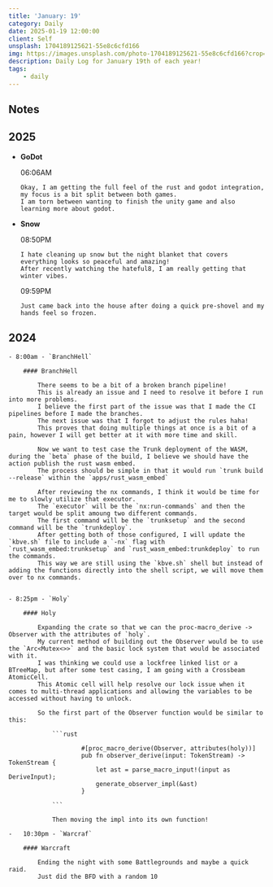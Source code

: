 ```yaml
---
title: 'January: 19'
category: Daily
date: 2025-01-19 12:00:00
client: Self
unsplash: 1704189125621-55e8c6cfd166
img: https://images.unsplash.com/photo-1704189125621-55e8c6cfd166?crop=entropy&cs=srgb&fm=jpg&ixid=MnwzNjM5Nzd8MHwxfHJhbmRvbXx8fHx8fHx8fDE2ODE3NDg2ODY&ixlib=rb-4.0.3&q=85
description: Daily Log for January 19th of each year!
tags:
    - daily
---
```




<Adsense />

## Notes

## 2025

-   **GoDot**

    06:06AM

        Okay, I am getting the full feel of the rust and godot integration, my focus is a bit split between both games.
        I am torn between wanting to finish the unity game and also learning more about godot.

-   **Snow**

    08:50PM

        I hate cleaning up snow but the night blanket that covers everything looks so peaceful and amazing!
        After recently watching the hateful8, I am really getting that winter vibes.

    09:59PM

        Just came back into the house after doing a quick pre-shovel and my hands feel so frozen.

## 2024

    - 8:00am - `BranchHell`

        #### BranchHell

            There seems to be a bit of a broken branch pipeline!
            This is already an issue and I need to resolve it before I run into more problems.
            I believe the first part of the issue was that I made the CI pipelines before I made the branches.
            The next issue was that I forgot to adjust the rules haha!
            This proves that doing multiple things at once is a bit of a pain, however I will get better at it with more time and skill.

            Now we want to test case the Trunk deployment of the WASM, during the `beta` phase of the build, I believe we should have the action publish the rust wasm embed.
            The process should be simple in that it would run `trunk build --release` within the `apps/rust_wasm_embed`

            After reviewing the nx commands, I think it would be time for me to slowly utilize that executor.
            The `executor` will be the `nx:run-commands` and then the target would be split amoung two different commands.
            The first command will be the `trunksetup` and the second command will be the `trunkdeploy`.
            After getting both of those configured, I will update the `kbve.sh` file to include a `-nx` flag with `rust_wasm_embed:trunksetup` and `rust_wasm_embed:trunkdeploy` to run the commands.
            This way we are still using the `kbve.sh` shell but instead of adding the functions directly into the shell script, we will move them over to nx commands.

    
    - 8:25pm - `Holy`

        #### Holy

            Expanding the crate so that we can the proc-macro_derive -> Observer with the attributes of `holy`.
            My current method of building out the Observer would be to use the `Arc<Mutex<>>` and the basic lock system that would be associated with it.
            I was thinking we could use a lockfree linked list or a BTreeMap, but after some test casing, I am going with a Crossbeam AtomicCell.
            This Atomic cell will help resolve our lock issue when it comes to multi-thread applications and allowing the variables to be accessed without having to unlock.

            So the first part of the Observer function would be similar to this:
                
                ```rust

                        #[proc_macro_derive(Observer, attributes(holy))]
                        pub fn observer_derive(input: TokenStream) -> TokenStream {
                            let ast = parse_macro_input!(input as DeriveInput);
                            generate_observer_impl(&ast)
                        }

                ```

                Then moving the impl into its own function!

    -   10:30pm - `Warcraf`

        #### Warcraft

            Ending the night with some Battlegrounds and maybe a quick raid.
            Just did the BFD with a random 10

                
